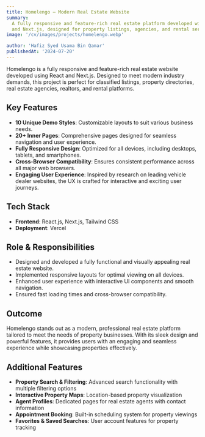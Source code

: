 ```yaml
---
title: Homelengo – Modern Real Estate Website
summary:
  A fully responsive and feature-rich real estate platform developed with React
  and Next.js, designed for property listings, agencies, and rental services
image: '/cv/images/projects/homelengo.webp'

author: 'Hafiz Syed Usama Bin Qamar'
publishedAt: '2024-07-20'
---
```


Homelengo is a fully responsive and feature-rich real estate website developed
using React and Next.js. Designed to meet modern industry demands, this project
is perfect for classified listings, property directories, real estate agencies,
realtors, and rental platforms.

## Key Features

- **10 Unique Demo Styles**: Customizable layouts to suit various business
  needs.
- **20+ Inner Pages**: Comprehensive pages designed for seamless navigation and
  user experience.
- **Fully Responsive Design**: Optimized for all devices, including desktops,
  tablets, and smartphones.
- **Cross-Browser Compatibility**: Ensures consistent performance across all
  major web browsers.
- **Engaging User Experience**: Inspired by research on leading vehicle dealer
  websites, the UX is crafted for interactive and exciting user journeys.

## Tech Stack

- **Frontend**: React.js, Next.js, Tailwind CSS
- **Deployment**: Vercel

## Role & Responsibilities

- Designed and developed a fully functional and visually appealing real estate
  website.
- Implemented responsive layouts for optimal viewing on all devices.
- Enhanced user experience with interactive UI components and smooth navigation.
- Ensured fast loading times and cross-browser compatibility.

## Outcome

Homelengo stands out as a modern, professional real estate platform tailored to
meet the needs of property businesses. With its sleek design and powerful
features, it provides users with an engaging and seamless experience while
showcasing properties effectively.

## Additional Features

- **Property Search & Filtering**: Advanced search functionality with multiple
  filtering options
- **Interactive Property Maps**: Location-based property visualization
- **Agent Profiles**: Dedicated pages for real estate agents with contact
  information
- **Appointment Booking**: Built-in scheduling system for property viewings
- **Favorites & Saved Searches**: User account features for property tracking

